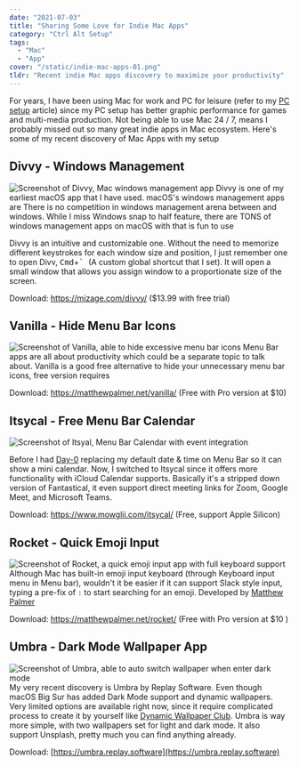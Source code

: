 ```yaml
---
date: "2021-07-03"
title: "Sharing Some Love for Indie Mac Apps"
category: "Ctrl Alt Setup"
tags:
  - "Mac"
  - "App"
cover: "/static/indie-mac-apps-01.png"
tldr: "Recent indie Mac apps discovery to maximize your productivity"
---
```


For years, I have been using Mac for work and PC for leisure (refer to my [PC setup](/a-journey-of-computer-setup/) article) since my PC setup has better graphic performance for games and multi-media production. Not being able to use Mac 24 / 7, means I probably missed out so many great indie apps in Mac ecosystem. Here's some of my recent discovery of Mac Apps with my setup


## Divvy - Windows Management
![Screenshot of Divvy, Mac windows management app](/static/divvy-screenshot.jpg)
Divvy is one of my earliest macOS app that I have used. macOS's windows management apps are There is no competition in windows management arena between  and windows. While I miss Windows snap to half feature, there are TONS of windows management apps on macOS with that is fun to use

Divvy is an intuitive and customizable one. Without the need to memorize different keystrokes for each window size and position, I just remember one to open Divv,  <kbd>Cmd</kbd>+<kbd>` </kbd> (A custom global shortcut that I set). It will open a small window that allows you assign window to a proportionate size of the screen.

Download: https://mizage.com/divvy/ ($13.99 with free trial)

## Vanilla - Hide Menu Bar Icons
![Screenshot of Vanilla, able to hide excessive menu bar icons](https://matthewpalmer.net/vanilla/0-lowres.jpg)
Menu Bar apps are all about productivity which could be a separate topic to talk about. Vanilla is a good free alternative to hide your unnecessary menu bar icons, free version requires

Download: https://matthewpalmer.net/vanilla/ (Free with Pro version at $10)

## Itsycal - Free Menu Bar Calendar
![Screenshot of Itsyal, Menu Bar Calendar with event integration](/static/itsycalbanner2@2x.png)

Before I had [Day-0](https://shauninman.com/archive/2020/04/08/day_o_mac_menu_bar_clock_for_catalina) replacing my default date & time on Menu Bar so it can show a mini calendar. Now, I switched to Itsycal since it offers more functionality with iCloud Calendar supports. Basically it's a stripped down version of Fantastical, it even support direct meeting links for Zoom, Google Meet, and Microsoft Teams.

Download: https://www.mowglii.com/itsycal/ (Free, support Apple Silicon)

## Rocket - Quick Emoji Input
![Screenshot of Rocket, a quick emoji input app with full keyboard support](/static/rocket-screenshot.jpg)
Although Mac has built-in emoji input keyboard (through Keyboard input menu in Menu bar), wouldn't it be easier if it can support Slack style input, typing a pre-fix of `:` to start searching for an emoji. Developed by [Matthew Palmer](https://matthewpalmer.net)

Download: https://matthewpalmer.net/rocket/ (Free with Pro version at $10 )

## Umbra - Dark Mode Wallpaper App
![Screenshot of Umbra, able to auto switch wallpaper when enter dark mode](/static/umbra-screenshot.jpg)
My very recent discovery is Umbra by Replay Software. Even though macOS Big Sur has added Dark Mode support and dynamic wallpapers. Very limited options are available right now, since it require complicated process to create it by yourself like [Dynamic Wallpaper Club](https://dynamicwallpaper.club/gallery). Umbra is way more simple, with two wallpapers set for light and dark mode. It also support Unsplash, pretty much you can find anything already.

Download: [https://umbra.replay.software](https://umbra.replay.software)